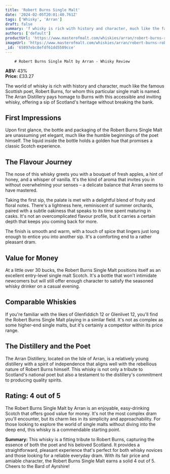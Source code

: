 ```yaml
---
title: 'Robert Burns Single Malt'
date: '2024-02-05T20:01:40.761Z'
tags: ['Whisky', 'Arran']
draft: false
summary: 'f whisky is rich with history and character, much like the famous Scottish poet, Robert Burns, for whom this particular single mal...'
authors: ['default']
productUrl: 'https://www.masterofmalt.com/whiskies/arran/robert-burns-robert-burns-single-malt-whisky/'
imageUrl: 'https://www.masterofmalt.com/whiskies/arran/robert-burns-robert-burns-single-malt-whisky.jpg'
_id: '65897ebc8efdf61dd5509cce'
---
```


        # Robert Burns Single Malt by Arran - Whisky Review

**ABV:** 43%  
**Price:** £33.27

The world of whisky is rich with history and character, much like the famous Scottish poet, Robert Burns, for whom this particular single malt is named. The Arran Distillery pays homage to Burns with this accessible and inviting whisky, offering a sip of Scotland's heritage without breaking the bank.

## First Impressions

Upon first glance, the bottle and packaging of the Robert Burns Single Malt are unassuming yet elegant, much like the humble beginnings of the poet himself. The liquid inside the bottle holds a golden hue that promises a classic Scotch experience.

## The Flavour Journey

The nose of this whisky greets you with a bouquet of fresh apples, a hint of honey, and a whisper of vanilla. It's the kind of aroma that invites you in without overwhelming your senses – a delicate balance that Arran seems to have mastered.

Taking the first sip, the palate is met with a delightful blend of fruity and floral notes. There's a lightness here, reminiscent of summer orchards, paired with a subtle oakiness that speaks to its time spent maturing in casks. It's not an overcomplicated flavour profile, but it carries a certain depth that keeps you coming back for more.

The finish is smooth and warm, with a touch of spice that lingers just long enough to entice you into another sip. It's a comforting end to a rather pleasant dram.

## Value for Money

At a little over 30 bucks, the Robert Burns Single Malt positions itself as an excellent entry-level single malt Scotch. It's a bottle that won't intimidate newcomers but will still offer enough character to satisfy the seasoned whisky drinker on a casual evening.

## Comparable Whiskies

If you're familiar with the likes of Glenfiddich 12 or Glenlivet 12, you'll find the Robert Burns Single Malt playing in a similar field. It's not as complex as some higher-end single malts, but it's certainly a competitor within its price range.

## The Distillery and the Poet

The Arran Distillery, located on the Isle of Arran, is a relatively young distillery with a spirit of independence that aligns well with the rebellious nature of Robert Burns himself. This whisky is not only a tribute to Scotland's national poet but also a testament to the distillery's commitment to producing quality spirits.

## Rating: 4 out of 5

The Robert Burns Single Malt by Arran is an enjoyable, easy-drinking Scotch that offers good value for money. It's not the most complex dram you'll encounter, but its charm lies in its simplicity and approachability. For those looking to explore the world of single malts without diving into the deep end, this whisky is a commendable starting point.

**Summary:** This whisky is a fitting tribute to Robert Burns, capturing the essence of both the poet and his beloved Scotland. It provides a straightforward, pleasant experience that's perfect for both whisky novices and those looking for a reliable everyday dram. With its fair price and amiable character, the Robert Burns Single Malt earns a solid 4 out of 5. Cheers to the Bard of Ayrshire!
